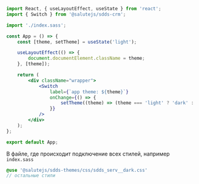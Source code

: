 
<TipProcessingStyle isSass />

```jsx
import React, { useLayoutEffect, useState } from 'react';
import { Switch } from '@salutejs/sdds-crm';

import './index.sass';

const App = () => {
    const [theme, setTheme] = useState('light');

    useLayoutEffect(() => {
        document.documentElement.className = theme;
    }, [theme]);

    return (
        <div className="wrapper">
            <Switch
                label={`app theme: ${theme}`}
                onChange={() => {
                    setTheme((theme) => (theme === 'light' ? 'dark' : 'light'));
                }}
            />
        </div>
    );
};

export default App;
```

В файле, где происходит подключение всех стилей, например `index.sass`

```sass
@use '@salutejs/sdds-themes/css/sdds_serv__dark.css'
// остальные стили
```

